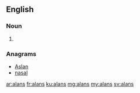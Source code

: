 ==English==

===Noun===
{{head|en|plural}}

# {{plural of|alan|lang=en|nocat=1}}

===Anagrams===
* [[Aslan#English|Aslan]]
* [[nasal#English|nasal]]

[[ar:alans]]
[[fr:alans]]
[[ku:alans]]
[[mg:alans]]
[[my:alans]]
[[sv:alans]]